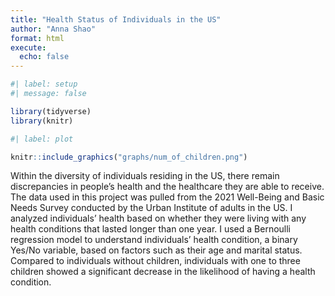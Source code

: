```yaml
---
title: "Health Status of Individuals in the US"
author: "Anna Shao"
format: html
execute:
  echo: false
---
```


```r
#| label: setup
#| message: false

library(tidyverse)
library(knitr)
```

```r
#| label: plot

knitr::include_graphics("graphs/num_of_children.png")
```

Within the diversity of individuals residing in the US, there remain discrepancies in people's health and the healthcare they are able to receive. The data used in this project was pulled from the 2021 Well-Being and Basic Needs Survey conducted by the Urban Institute of adults in the US. I analyzed individuals' health based on whether they were living with any health conditions that lasted longer than one year. I used a Bernoulli regression model to understand individuals' health condition, a binary Yes/No variable, based on factors such as their age and marital status. Compared to individuals without children, individuals with one to three children showed a significant decrease in the likelihood of having a health condition.
